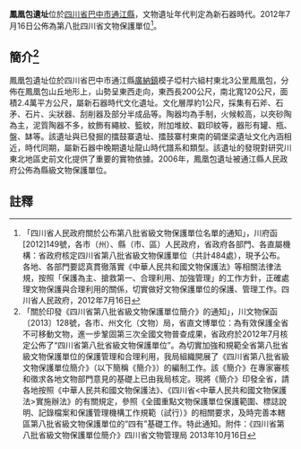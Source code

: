 {{msg:四川省文物保護單位
|名稱 = 鳳凰包遺址
|編號 = 24
|圖片 = 
|級別 = S8
|分類 = 
|時代 = [[新石器時代|新石器時代]]
|地点 = [[四川省|四川省]][[巴中市|巴中市]][[通江縣|通江縣]]
|坐標 =
|登錄 = 2012年7月16日
}}
'''鳳凰包遺址'''位於[[四川省|四川省]][[巴中市|巴中市]][[通江縣|通江縣]]，文物遺址年代判定為新石器時代。2012年7月16日公佈為第八批四川省文物保護單位<ref>「四川省人民政府關於公布第八批省級文物保護單位名單的通知」，川府函[2012]149號，各市（州）、縣（市、區）人民政府，省政府各部門、各直屬機構：省政府核定四川省第八批省級文物保護單位（共計484處），現予公布。各地、各部門要認真貫徹落實《中華人民共和國文物保護法》等相關法律法規，按照「保護為主、搶救第一、合理利用、加強管理」的工作方針，正確處理文物保護與合理利用的關係，切實做好文物保護單位的保護、管理工作。四川省人民政府，2012年7月16日</ref>。
== 簡介<ref>「關於印發《四川省第八批省級文物保護單位簡介》的通知」，川文物保函〔2013〕128號，各市、州文化（文物）局，省直文博單位：為有效保護全省不可移動文物，進一步鞏固第三次全國文物普查成果，省政府於2012年7月核定公佈了“四川省第八批省級文物保護單位”。為切實加強和規範全省第八批省級文物保護單位的保護管理和合理利用，我局組織開展了《四川省第八批省級文物保護單位簡介》（以下簡稱《簡介》）的編制工作。該《簡介》在專家審核和徵求各地文物部門意見的基礎上已由我局核定。現將《簡介》印發全省，請各地按照《中華人民共和國文物保護法》、《四川省<中華人民共和國文物保護法>實施辦法》的有關規定，參照《全國重點文物保護單位保護範圍、標誌說明、記錄檔案和保護管理機構工作規範（試行）》的相關要求，及時完善本轄區第八批省級文物保護單位的“四有”基礎工作。特此通知。附件：《四川省第八批省級文物保護單位簡介》四川省文物管理局  2013年10月16日</ref> ==
鳳凰包遺址位於四川省巴中市通江縣[[廣納鎮|廣納鎮]]模子埡村六組村東北3公里鳳凰包，分佈在鳳凰包山丘地形上，山勢呈東西走向，東西長200公尺，南北寬120公尺，面積2.4萬平方公尺，屬新石器時代文化遺址。文化層厚約1公尺，採集有石斧、石矛、石片、尖狀器、刮削器及部分半成品等。陶器均為手制，火候較高，以夾砂陶為主，泥質陶器不多，紋飾有繩紋、籃紋，附加堆紋、戳印紋等，器形有罐、瓶、盤、缽等。該遺址與已發掘的擂鼓寨遺址、擂鼓寨村東南的碉堡梁遺址文化內涵相近，時代同期，屬新石器中晚期遺址龍山時代譜系和類型。該遺址的發現對研究川東北地區史前文化提供了重要的實物依據。2006年，鳳凰包遺址被通江縣人民政府公佈為縣級文物保護單位。
==註釋==
{{reflist}}